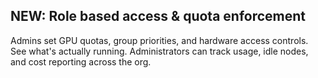 ## NEW: Role based access & quota enforcement

Admins set GPU quotas, group priorities, and hardware access controls. See what's actually running. Administrators can track usage, idle nodes, and cost reporting across the org.
